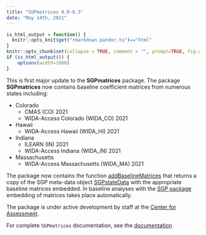 ```yaml
---
title: "SGPmatrices 0.0-0.3"
date: "May 14th, 2021"
---
```


```r
is_html_output = function() {
  knitr::opts_knit$get("rmarkdown.pandoc.to")=="html"
}
knitr::opts_chunk$set(collapse = TRUE, comment = "", prompt=TRUE, fig.dpi = 96)
if (is_html_output()) {
    options(width=1000)
}
```
This is first major update to the **SGPmatrices** package. The package **SGPmatrices** now contains baseline coefficient matrices from numerous states including: 

* Colorado 
    + CMAS (CO) 2021
    + WIDA-Access Colorado (WIDA_CO) 2021

* Hawaii 
    + WIDA-Access Hawaii (WIDA_HI) 2021

* Indiana 
    + ILEARN (IN) 2021
    + WIDA-Access Indiana (WIDA_IN) 2021

* Massachusetts 
    + WIDA-Access Massachusetts (WIDA_MA) 2021

The package now contains the function [addBaselineMatrices](https://CenterForAssessment.github.io/SGPmatrices/reference/addBaselineMatrices.html) that returns a copy of the
SGP meta-data object [SGPstateData]() with the appropriate baseline matrices embedded. In baseline analyses with the [SGP package](https://sgp.io) embedding of matrices takes place automatically.

The package is under active development by staff at the [Center for Assessment](https://www.nciea.org).

For complete `SGPmatrices` documentation, see the [documentation](https://CenterForAssessment.github.io/SGPmatrices/reference/SGPmatrices.html)
